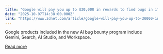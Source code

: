 ```yaml
---
title: "Google will pay you up to $30,000 in rewards to find bugs in its AI products"
date: "2025-10-07T14:38:00.000Z"
link: "https://www.zdnet.com/article/google-will-pay-you-up-to-30000-in-rewards-to-find-bugs-in-its-ai-products/"
---
```


Google products included in the new AI bug bounty program include Gemini, Search, AI Studio, and Workspace.

[Read more](https://www.zdnet.com/article/google-will-pay-you-up-to-30000-in-rewards-to-find-bugs-in-its-ai-products/)
